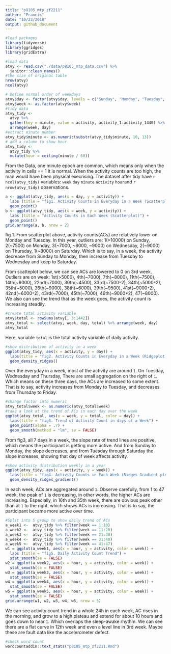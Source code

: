 ```yaml
---
title: "p8105_mtp_zf2211"
author: "Francis"
date: "10/23/2018"
output: github_document
---
```


```r
#load packages
library(tidyverse)
library(ggridges)
library(gridExtra)
```

```r
#load data
atvy <- read.csv("./data/p8105_mtp_data.csv") %>% 
  janitor::clean_names()
#the size of original table
nrow(atvy)
ncol(atvy)
```

```r
# Define normal order of weekdays
atvy$day <- factor(atvy$day, levels = c("Sunday", "Monday", "Tuesday", "Wednesday", "Thursday", "Friday", "Saturday"))
atvy$week <- as.factor(atvy$week)
#tidy data
atvy_tidy <- 
  atvy %>%
  gather(key = minute, value = activity, activity_1:activity_1440) %>% 
  arrange(week, day)
#extract minute number
atvy_tidy$minute <- as.numeric(substr(atvy_tidy$minute, 10, 13))
# add a column to show hour
atvy_tidy <- 
  atvy_tidy %>% 
  mutate(hour = ceiling(minute / 60)) 
```

From the Data, one minute epoch are common, which means only when the activity in cells == 1 it is normal. When the activity counts are too high, the man would have been physical execrising. The dataset after tidy have `r ncol(atvy_tidy)` variables: `week` `day` `minute` `activity` `hour`and `r nrow(atvy_tidy)` observations. 


```r
a <- ggplot(atvy_tidy, aes(x = day, y = activity)) +
  labs (title = "fig1. Activity Counts in Everyday in a Week (Scatterplot)") +
  geom_point()
b <- ggplot(atvy_tidy, aes(x = week, y = activity)) +
  labs (title = "Activity Counts in Each Week (Scatterplot)") +
  geom_point()
grid.arrange(a, b, nrow = 2)
```

fig 1. From scatterplot above, activity counts(ACs) are relatively lower on Monday and Tuesday. In this year, outliers are: 1(>10000) on Sunday, 2(~7500) on Monday, 3(~7000, ~8000, ~9000) on Wednesday, 2(~9000) on Thursday, 1(~8000) on Saturday. Which is to say, in a week, the activity decrease from Sunday to Monday, then increase from Tuesday to Wednesday and keep to Saturday.

From scatteplot below, we can see ACs are lowered to 0 on 3rd week. Outliers are on week: 1st(>5000), 4th(~7000), 7th(~8000), 11th(~7500), 14th(~9000), 22nd(~7000), 30th(~4500), 33rd(~7500`*`2), 34th(~5000`*`2), 35th(~5000), 36th(~9000), 38th(~6000), 39th(~9500), 41st(~9000`*`2), 42nd(~6000`*`2), 43rd(~7000), 45th(~7000), 46th(~9000*2), 47(~8000). We also can see the trend that as the week goes, the activity count is increasing steadily. 



```r
#create total activity variable
atvy$total <- rowSums(atvy[, 3:1442])
atvy_total <- select(atvy, week, day, total) %>% arrange(week, day)
atvy_total
```

Here, variable `total` is the total activity variable of daily activity.




```r
#show distribution of activity in a week
ggplot(atvy_tidy, aes(x = activity, y = day)) + 
  labs(title = "fig2. Activity Counts in Everyday in a Week (Ridgeplot)") +
  geom_density_ridges()
```

Over the everyday in a week, most of the activity are around `1`. On Tuesday, Wednesday and Thursday, There are small aggregation on the right of `1`. Which means on these three days, the ACs are increased to some extent. That is to say, activity increases from Monday to Tuesday, and decreases from Thursday to Friday.



```r
#change factor into numeric
atvy_total$week <- as.numeric(atvy_total$week) 
#take a look at the trend of ACs in each day over the week
ggplot(atvy_total, aes(x = week, y = total, color = day)) +
  labs(title = "fig3. Trend of Activity Count in days of a Week") +
  geom_point(alpha = .7) +
  geom_smooth(method = "lm", se = FALSE)
```
From fig3, all 7 days in a week, the slope rate of trend lines are positive, which means the participant is getting more active. And from Sunday to Monday, the slope decreases, and from Tuesday through Saturday the slope increases, showing that day of week affects activity.

```r
#show activity distribution weekly in a year
ggplot(atvy_tidy, aes(x = activity, y = week)) + 
  labs(title = "fig4. Activity Counts in Each Week (Ridges Gradient plot)") +
  geom_density_ridges_gradient()
```

In each week, ACs are aggregated around `1`. Observe carefully, from 1 to 47 week, the peak of `1` is decreasing, in other words, the higher ACs are increasing. Especially, in 16th and 35th week, there are obvious peak other than at `1` to the right, which shows ACs is increasing. That is to say, the participant became more active over time.


```r
#Split into 5 group to show daily trend of ACs
a_week1 <-  atvy_tidy %>% filter(week == 1:10)
a_week2 <-  atvy_tidy %>% filter(week == 11:20)
a_week3 <-  atvy_tidy %>% filter(week == 21:30)
a_week4 <-  atvy_tidy %>% filter(week == 31:40)
a_week5 <-  atvy_tidy %>% filter(week == 41:47)
w1 = ggplot(a_week1, aes(x = hour, y = activity, color = week)) + 
  labs (title = "fig5. Daily Activity Count Trend") +
  stat_smooth(se = FALSE)
w2 = ggplot(a_week2, aes(x = hour, y = activity, color = week)) + 
  stat_smooth(se = FALSE)
w3 = ggplot(a_week3, aes(x = hour, y = activity, color = week)) + 
  stat_smooth(se = FALSE)
w4 = ggplot(a_week4, aes(x = hour, y = activity, color = week)) + 
  stat_smooth(se = FALSE)
w5 = ggplot(a_week5, aes(x = hour, y = activity, color = week)) + 
  stat_smooth(se = FALSE)
grid.arrange(w1, w2, w3, w4, w5, nrow = 5)
```

We can see activity count trend in a whole 24h in each week, AC rises in the morning, and grow to a high plateau and extend for about 10 hours and goes down to near `1`. Which overlaps the sleep-awake rhythm. We can see there are a flat curve in 12th week and even a level line in 3rd week. Maybe these are fault data like the accelerometer defect.




```r
#check word count
wordcountaddin::text_stats("p8105_mtp_zf2211.Rmd")
```

